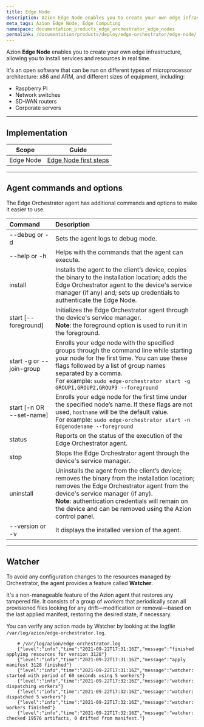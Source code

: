 ```yaml
---
title: Edge Node
description: Azion Edge Node enables you to create your own edge infrastructure, allowing you to install services and resources in real time.
meta_tags: Azion Edge Node, Edge Computing
namespace: documentation_products_edge_orchestrator_edge_nodes
permalink: /documentation/products/deploy/edge-orchestrator/edge-node/
---
```


Azion **Edge Node** enables you to create your own edge infrastructure, allowing you to install services and resources in real time.

It's an open software that can be run on different types of microprocessor architecture: x86 and ARM, and different sizes of equipment, including:

- Raspberry PI
- Network switches
- SD-WAN routers
- Corporate servers

---

## Implementation

| Scope | Guide |
| - | - | 
| Edge Node | [Edge Node first steps](/en/documentation/products/guides/edge-node-first-steps/) |

---

## Agent commands and options

The Edge Orchestrator agent has additional commands and options to make it easier to use.

| Command | Description |
| :--- | :--- |
| --debug or -d | Sets the agent logs to debug mode. |
| --help or -h | Helps with the commands that the agent can execute. |
| install | Installs the agent to the client’s device, copies the binary to the installation location; adds the Edge Orchestrator agent to the device's service manager (if any) and; sets up credentials to authenticate the Edge Node. |
| start \[--foreground\] | Initializes the Edge Orchestrator agent through the device's service manager.<br /> **Note**: the foreground option is used to run it in the foreground. |
| start -g or --join-group | Enrolls your edge node with the specified groups through the command line while starting your node for the first time. You can use these flags followed by a list of group names separated by a comma. <br/>For example: `sudo edge-orchestrator start -g GROUP1,GROUP2,GROUP3 --foreground` |
| start \[-n OR --set-name\] | Enrolls your edge node for the first time under the specified node’s name. If these flags are not used, `hostname` will be the default value. <br/>For example: `sudo edge-orchestrator start -n Edgenodename --foreground` |
| status | Reports on the status of the execution of the Edge Orchestrator agent. |
| stop | Stops the Edge Orchestrator agent through the device's service manager. |
| uninstall | Uninstalls the agent from the client’s device; removes the binary from the installation location; removes the Edge Orchestrator agent from the device's service manager (if any).<br />**Note**: authentication credentials will remain on the device and can be removed using the Azion control panel. |
| --version or -v | It displays the installed version of the agent. |

---

## Watcher

To avoid any configuration changes to the resources managed by Orchestrator, the agent provides a feature called **Watcher**.

It's a non-manageable feature of the Azion agent that restores any tampered file. It consists of a group of *workers* that periodically scan all provisioned files looking for any drift—modification or removal—based on the last applied manifest, restoring the desired state, if necessary.

You can verify any action made by Watcher by looking at the *logfile* `/var/log/azion/edge-orchestrator.log`.

```
    # /var/log/azion/edge-orchestrator.log
    {"level":"info","time":"2021-09-22T17:31:16Z","message":"finished applying resources for version 3128"}
    {"level":"info","time":"2021-09-22T17:31:16Z","message":"apply manifest 3128 finished"}
    {"level":"info","time":"2021-09-22T17:31:16Z","message":"watcher: started with period of 60 seconds using 5 workers"}
    {"level":"info","time":"2021-09-22T17:32:16Z","message":"watcher: dispatching workers"}
    {"level":"info","time":"2021-09-22T17:32:16Z","message":"watcher: dispatched 5 workers"}
    {"level":"info","time":"2021-09-22T17:32:16Z","message":"watcher: workers finished"}
    {"level":"info","time":"2021-09-22T17:32:16Z","message":"watcher: checked 19576 artifacts, 0 drifted from manifest."}
```





